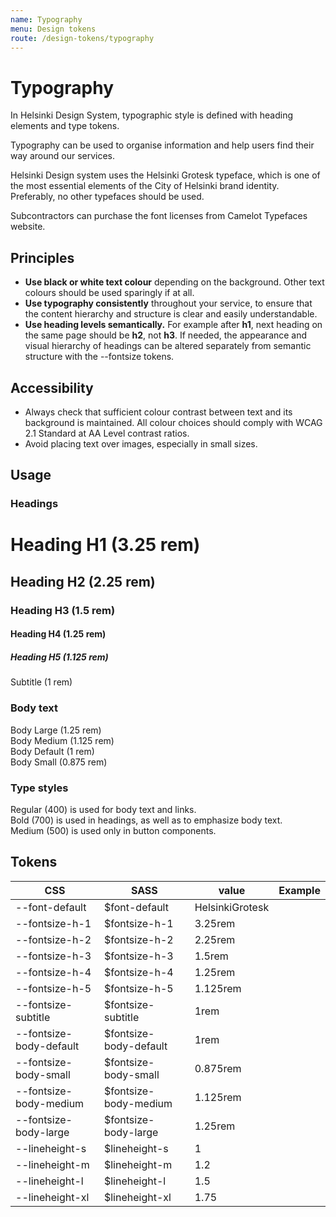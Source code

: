 ```yaml
---
name: Typography
menu: Design tokens
route: /design-tokens/typography
---
```





# Typography

<LargeParagraph>
  In Helsinki Design System, typographic style is defined with heading elements and type tokens.
</LargeParagraph>

Typography can be used to organise information and help users find their way around our services.

<p>Helsinki Design system uses the <Link href="https://camelot-typefaces.com/helsinki-grotesk" external>Helsinki Grotesk typeface</Link>, which is one of the most essential elements of the City of Helsinki brand identity. Preferably, no other typefaces should be used.</p>

<p>Subcontractors can purchase the font licenses from <Link href="https://camelot-typefaces.com/helsinki-grotesk" external>Camelot Typefaces website</Link>.</p>


## Principles
- **Use black or white text colour** depending on the background. Other text colours should be used sparingly if at all.
- **Use typography consistently** throughout your service, to ensure that the content hierarchy and structure is clear and easily understandable.
- **Use heading levels semantically.** For example after **h1**, next heading on the same page should be **h2**, not **h3**. If needed, the appearance and visual hierarchy of headings can be altered separately from semantic structure with the --fontsize tokens.


## Accessibility
- Always check that sufficient colour contrast between text and its background is maintained. All colour choices should comply with <Link href="https://www.w3.org/TR/WCAG21/#contrast-minimum" external>WCAG 2.1 Standard at AA Level contrast ratios</Link>.
- Avoid placing text over images, especially in small sizes.


## Usage
### Headings
<Playground>
  <h1>Heading H1 (3.25 rem)</h1>
  <h2>Heading H2 (2.25 rem)</h2>
  <h3>Heading H3 (1.5 rem)</h3>
  <h4>Heading H4 (1.25 rem)</h4>
  <h5>Heading H5 (1.125 rem)</h5>
  <div className="subtitle">Subtitle (1 rem)</div>
</Playground>

### Body text
<Playground>
  <div className="text-lg">Body Large (1.25 rem)</div>
  <div className="text-md">Body Medium (1.125 rem)</div>
  <div className="text-body">Body Default (1 rem)</div>
  <div className="text-sm">Body Small (0.875 rem)</div>
</Playground>

### Type styles
<Playground>
  <div>Regular (400) is used for body text and links.</div>
  <div className="text-bold">Bold (700) is used in headings, as well as to emphasize body text.</div>
  <div className="text-medium">Medium (500) is used only in button components.</div>
</Playground>


## Tokens
CSS             | SASS           | value | Example                                                                |
--------------- | -------------- | ----- | ---------------------------------------------------------------------- |
--font-default          | $font-default          | HelsinkiGrotesk |                                              |
--fontsize-h-1          | $fontsize-h-1          | 3.25rem         | <Text size="var(--fontsize-heading-xl)" />          |
--fontsize-h-2          | $fontsize-h-2          | 2.25rem         | <Text size="var(--fontsize-heading-l)" />          |
--fontsize-h-3          | $fontsize-h-3          | 1.5rem          | <Text size="var(--fontsize-heading-m)" />          |
--fontsize-h-4          | $fontsize-h-4          | 1.25rem         | <Text size="var(--fontsize-heading-s)" />          |
--fontsize-h-5          | $fontsize-h-5          | 1.125rem        | <Text size="var(--fontsize-heading-xs)" />          |
--fontsize-subtitle     | $fontsize-subtitle     | 1rem            | <Text size="var(--fontsize-heading-xxs)" />     |
--fontsize-body-default | $fontsize-body-default | 1rem            | <Text size="var(--fontsize-body-m)" /> |
--fontsize-body-small   | $fontsize-body-small   | 0.875rem        | <Text size="var(--fontsize-body-s)" />   |
--fontsize-body-medium  | $fontsize-body-medium  | 1.125rem        | <Text size="var(--fontsize-body-l)" />  |
--fontsize-body-large   | $fontsize-body-large   | 1.25rem         | <Text size="var(--fontsize-body-xl)" />   |
--lineheight-s          | $lineheight-s          | 1               |                                              |
--lineheight-m          | $lineheight-m          | 1.2             |                                              |
--lineheight-l          | $lineheight-l          | 1.5             |                                              |
--lineheight-xl         | $lineheight-xl         | 1.75            |                                              |
